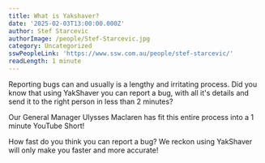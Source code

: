 ```yaml
---
title: What is Yakshaver?
date: '2025-02-03T13:00:00.000Z'
author: Stef Starcevic
authorImage: /people/Stef-Starcevic.jpg
category: Uncategorized
sswPeopleLink: 'https://www.ssw.com.au/people/stef-starcevic/'
readLength: 1 minute
---
```


Reporting bugs can and usually is a lengthy and irritating process. Did you know that using YakShaver you can report a bug, with all it's details and send it to the right person in less than 2 minutes?

Our General Manager Ulysses Maclaren has fit this entire process into a 1 minute YouTube Short!

How fast do you think you can report a bug? We reckon using YakShaver will only make you faster and more accurate!

<Youtube embedSrc="https://www.youtube.com/embed/0TPo98R1tnI" />
